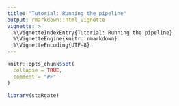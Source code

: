 ```yaml
---
title: "Tutorial: Running the pipeline"
output: rmarkdown::html_vignette
vignette: >
  %\VignetteIndexEntry{Tutorial: Running the pipeline}
  %\VignetteEngine{knitr::rmarkdown}
  %\VignetteEncoding{UTF-8}
---
```


```r
knitr::opts_chunk$set(
  collapse = TRUE,
  comment = "#>"
)
```

```r
library(staRgate)
```
